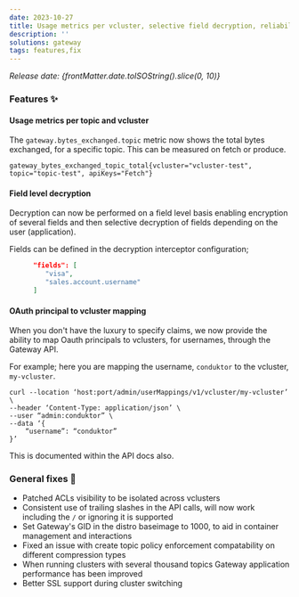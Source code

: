 ```yaml
---
date: 2023-10-27
title: Usage metrics per vcluster, selective field decryption, reliability & performance enhancements
description: ''
solutions: gateway
tags: features,fix
---
```


*Release date: {frontMatter.date.toISOString().slice(0, 10)}*

### Features ✨

#### Usage metrics per topic and vcluster

The `gateway.bytes_exchanged.topic` metric now shows the total bytes exchanged, for a specific topic. This can be measured on fetch or produce.

`gateway_bytes_exchanged_topic_total{vcluster="vcluster-test", topic="topic-test", apiKeys="Fetch"}`

#### Field level decryption

Decryption can now be performed on a field level basis enabling encryption of several fields and then selective decryption of fields depending on the user (application).

Fields can be defined in the decryption interceptor configuration;

```json
      "fields": [
         "visa",
         "sales.account.username"
      ]
```

#### OAuth principal to vcluster mapping

When you don't have the luxury to specify claims, we now provide the ability to map Oauth principals to vclusters, for usernames, through the Gateway API.

For example; here you are mapping the username, `conduktor` to the vcluster, `my-vcluster`.

```
curl --location ‘host:port/admin/userMappings/v1/vcluster/my-vcluster’ \
--header ‘Content-Type: application/json’ \
--user “admin:conduktor” \
--data ‘{
    “username”: “conduktor”
}’
```

This is documented within the API docs also.

### General fixes 🔨

- Patched ACLs visibility to be isolated across vclusters
- Consistent use of trailing slashes in the API calls, will now work including the `/` or ignoring it is supported
- Set Gateway's GID in the distro baseimage to 1000, to aid in container management and interactions
- Fixed an issue with create topic policy enforcement compatability on different compression types
- When running clusters with several thousand topics Gateway application performance has been improved
- Better SSL support during cluster switching
